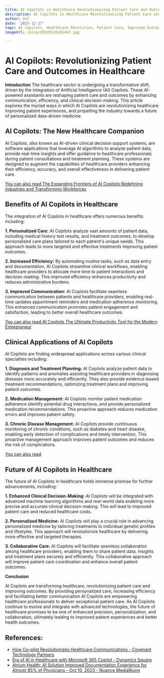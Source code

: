 ```yaml
---
title: AI Copilots in Healthcare Revolutionizing Patient Care and Outcomes
description: AI Copilots in Healthcare Revolutionizing Patient Care and Outcomes
author: Usf
date: '2023-12-27'
tags: AI Copilots, Healthcare Revolution, Patient Care, Improved Outcomes
imageUrl: /pixa/20240116161447.jpg

---
```

# AI Copilots: Revolutionizing Patient Care and Outcomes in Healthcare

**Introduction**
The healthcare sector is undergoing a transformative shift,  driven by the integration of Artificial Intelligence (AI) Copilots. These AI-powered assistants are reshaping patient care and outcomes by enhancing communication,  efficiency, and clinical  decision-making. This article explores the myriad ways in which AI Copilots are revolutionizing  healthcare improving patient experiences, and propelling  the industry towards a future of  personalized data-driven medicine.

## AI Copilots: The  New Healthcare Companion

AI Copilots, also known as AI-driven clinical decision support systems, are  software applications  that leverage AI algorithms  to analyze patient data, provide real-time insights and offer guidance to healthcare professionals  during patient consultations  and treatment planning. These systems are designed to augment  the capabilities of healthcare providers enhancing their efficiency, accuracy, and overall effectiveness in delivering patient care.

[You can also read The Expanding Frontiers of AI Copilots Redefining  industries and Transforming Workforces](The%20Expanding%20Frontiers%20of%20AI%20Copilots%20Redefining%20industries%20and%20Transforming%20Workforces)


## Benefits of AI Copilots in Healthcare

The integration of AI  Copilots in healthcare offers numerous benefits including:

**1. Personalized Care:** AI Copilots analyze vast amounts of patient data, including medical history test results, and treatment outcomes, to  develop personalized care  plans tailored to each patient's unique needs. This approach leads to more targeted  and effective treatments improving patient outcomes.

**2. Increased Efficiency:**  By automating routine tasks, such as data  entry  and documentation, AI  Copilots streamline clinical workflows, enabling healthcare providers to allocate more time to patient interactions and decision-making. This improved efficiency enhances productivity and reduces administrative burdens.

**3. Improved Communication:** AI Copilots facilitate seamless communication between patients and healthcare providers, enabling  real-time updates appointment reminders and  medication adherence monitoring. This enhanced communication promotes patient engagement and satisfaction, leading to better overall healthcare outcomes.

[You can also read AI Copilots The Ultimate Productivity  Tool for the  Modern Entrepreneur](AI%20Copilots%20The%20Ultimate%20Productivity%20Tool%20for%20the%20Modern%20Entrepreneur)


## Clinical Applications of AI Copilots

AI Copilots are  finding widespread applications across various clinical  specialties  including:

**1. Diagnosis  and Treatment  Planning:**  AI Copilots analyze patient data to  identify patterns  and anomalies  assisting healthcare providers in diagnosing diseases more accurately and efficiently.  They also provide evidence-based treatment recommendations, optimizing treatment plans and improving patient outcomes.

**2.  Medication Management:** AI  Copilots monitor patient medication adherence identify potential  drug interactions, and provide  personalized medication recommendations. This proactive approach reduces medication errors  and  improves patient safety.

**3. Chronic Disease Management:**  AI Copilots provide continuous monitoring of chronic  conditions, such as diabetes and heart disease, enabling early detection of complications  and timely intervention. This proactive management approach improves patient outcomes and reduces the risk of complications.

[You can also read ]()


## Future of AI Copilots in Healthcare

The future of AI Copilots in healthcare holds immense promise for  further advancements, including:

**1. Enhanced Clinical Decision-Making:** AI Copilots will be integrated with advanced machine learning algorithms and real-world data enabling more precise  and accurate clinical decision-making.  This will lead to improved patient care and reduced healthcare costs.

**2. Personalized  Medicine:** AI Copilots will play a crucial role in advancing personalized medicine by  tailoring treatments to individual genetic profiles and lifestyles.  This approach will  revolutionize healthcare by delivering more effective and targeted therapies.

**3. Collaborative Care:** AI Copilots will facilitate seamless collaboration among healthcare providers, enabling them to share patient data, insights and treatment plans securely and efficiently. This collaborative approach will improve  patient  care coordination and enhance overall patient outcomes.

**Conclusion**

AI Copilots are transforming  healthcare, revolutionizing patient care and improving outcomes. By providing personalized care, increasing efficiency and facilitating  better communication AI Copilots are  empowering healthcare professionals to deliver exceptional patient care. As AI Copilots continue to evolve and integrate with advanced technologies, the future of healthcare promises to be  one of enhanced precision, personalization, and collaboration, ultimately leading to improved patient experiences and  better health outcomes.

## References:
- [How Co-pilot Revolutionizes Healthcare Communications - Covenant Technology Partners](https://covenanttechnologypartners.com/2023/07/26/how-co-pilot-revolutionizes-healthcare-communications/)
- [Era of AI in Healthcare with Microsoft 365 Copilot - Dynamics Square](https://www.dynamicssquare.com/blog/ai-in-healthcare-with-microsoft-365-copilot/)
- [Atrium Health: AI Solution Improved Documentation Experience for Almost 85% of Physicians - Oct 10, 2023 - Nuance MediaRoom](https://news.nuance.com/2023-10-10-Atrium-Health-AI-Solution-Improved-Documentation-Experience-for-Almost-85-of-Physicians)
